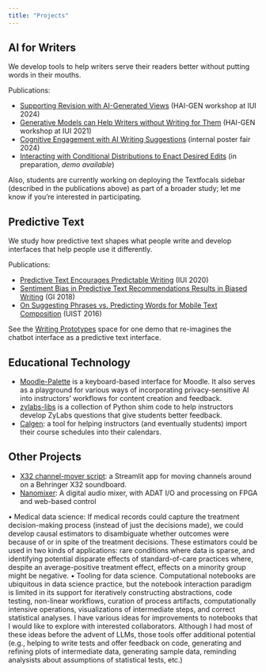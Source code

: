 ```yaml
---
title: "Projects"
---
```


## AI for Writers

We develop tools to help writers serve their readers better without putting words in their mouths.

Publications:

- [Supporting Revision with AI-Generated Views](/pubs/haigen24/index.qmd) (HAI-GEN workshop at IUI 2024)
- [Generative Models can Help Writers without Writing for Them](/pubs/iui21-help-writers/index.qmd) (HAI-GEN workshop at IUI 2021)
- [Cognitive Engagement with AI Writing Suggestions](/pubs/cognitive-engagement/index.qmd) (internal poster fair 2024)
- [Interacting with Conditional Distributions to Enact Desired Edits](/pubs/enact-edits/index.qmd) (in preparation, *demo available*)

Also, students are currently working on deploying the Textfocals sidebar (described in the publications above) as part of a broader study; let me know if you're interested in participating.

## Predictive Text

We study how predictive text shapes what people write and develop interfaces that help people use it differently.

Publications:

- [Predictive Text Encourages Predictable Writing](/pubs/predictable/index.qmd) (IUI 2020)
- [Sentiment Bias in Predictive Text Recommendations Results in Biased Writing](/pubs/sentiment-bias/index.qmd) (GI 2018)
- [On Suggesting Phrases vs. Predicting Words for Mobile Text Composition](/pubs/phrase-suggestion/index.qmd) (UIST 2016)


See the [Writing Prototypes](https://huggingface.co/spaces/kcarnold/writing-prototypes) space for one demo that re-imagines the chatbot interface as a predictive text interface.

## Educational Technology

- [Moodle-Palette](https://github.com/kcarnold/Moodle-Palette) is a keyboard-based interface for Moodle. It also serves as a playground for various ways of incorporating privacy-sensitive AI into instructors' workflows for content creation and feedback.
- [zylabs-libs](https://github.com/kcarnold/zylabs-libs) is a collection of Python shim code to help instructors develop ZyLabs questions that give students better feedback.
- [Calgen](https://github.com/kcarnold/calgen): a tool for helping instructors (and eventually students) import their course schedules into their calendars.

## Other Projects

- [X32 channel-mover script](https://github.com/kcarnold/channel-mover): a Streamlit app for moving channels around on a Behringer X32 soundboard.
- [Nanomixer](https://github.com/nanomixer/nanomixer): A digital audio mixer, with ADAT I/O and processing on FPGA and web-based control

::: {.content-hidden}
•	Medical data science: If medical records could capture the treatment decision-making process (instead of just the decisions made), we could develop causal estimators to disambiguate whether outcomes were because of or in spite of the treatment decisions. These estimators could be used in two kinds of applications: rare conditions where data is sparse, and identifying potential disparate effects of standard-of-care practices where, despite an average-positive treatment effect, effects on a minority group might be negative.
•	Tooling for data science. Computational notebooks are ubiquitous in data science practice, but the notebook interaction paradigm is limited in its support for iteratively constructing abstractions, code testing, non-linear workflows, curation of process artifacts, computationally intensive operations, visualizations of intermediate steps, and correct statistical analyses. I have various ideas for improvements to notebooks that I would like to explore with interested collaborators. Although I had most of these ideas before the advent of LLMs, those tools offer additional potential (e.g., helping to write tests and offer feedback on code, generating and refining plots of intermediate data, generating sample data, reminding analysists about assumptions of statistical tests, etc.)
:::
